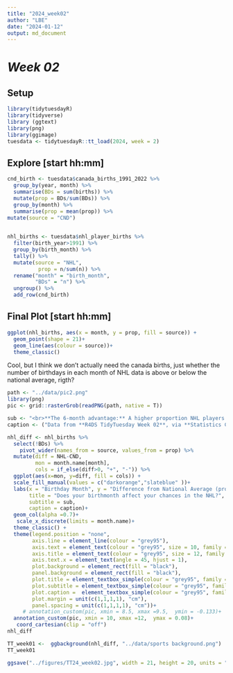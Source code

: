 ```yaml
---
title: "2024_week02"
author: "LBE"
date: "2024-01-12"
output: md_document
---
```


# *Week 02* 

## **Setup**

```r
library(tidytuesdayR)
library(tidyverse)
library (ggtext)
library(png)
library(ggimage)
tuesdata <- tidytuesdayR::tt_load(2024, week = 2)

```

## Explore [start hh:mm]

```r
cnd_birth <- tuesdata$canada_births_1991_2022 %>%  
  group_by(year, month) %>%
  summarise(BDs = sum(births)) %>% 
  mutate(prop = BDs/sum(BDs)) %>%
  group_by(month) %>% 
  summarise(prop = mean(prop)) %>% 
mutate(source = "CND")
  

nhl_births <- tuesdata$nhl_player_births %>% 
  filter(birth_year>1991) %>% 
  group_by(birth_month) %>% 
  tally() %>% 
  mutate(source = "NHL",
          prop = n/sum(n)) %>% 
  rename("month" = "birth_month",
         "BDs" = "n") %>% 
  ungroup() %>% 
  add_row(cnd_birth)

```

## Final Plot [start hh:mm]

```r
ggplot(nhl_births, aes(x = month, y = prop, fill = source)) +
  geom_point(shape = 21)+
  geom_line(aes(colour = source))+
  theme_classic()
```
Cool, but I think we don't actually need the canada births, just whether the number of birthdays in each month of NHL data is above or below the national average, rigth?

```r
path <- "../data/pic2.png"
library(png)
pic <- grid::rasterGrob(readPNG(path, native = T))

sub <- "<br>**The 6-month advantage:** A higher proportion NHL players are <span style = 'color:slateblue;'>**born in the first 5 months**</span> than would be expected based on the national average. Conversely, the <span style = 'color:darkorange;'>**last 5 months of the year**</span> have less player birthdays than what would be expected. June and July birthdays are exactly what you would expect from average birthrates.<br><br><br>"
caption <- ("Data from **R4DS TidyTuesday Week 02**, via **Statistics Canada** and the **NHL**")

nhl_diff <- nhl_births %>%
  select(!BDs) %>%  
    pivot_wider(names_from = source, values_from = prop) %>% 
  mutate(diff = NHL-CND,
         mon = month.name[month],
         cols = if_else(diff>0, "+", "-")) %>% 
  ggplot(aes(x=mon, y=diff, fill = cols)) +
  scale_fill_manual(values = c("darkorange","slateblue" ))+
  labs(x = "Birthday Month", y = "Difference from National Average (prop)",
       title = "Does your birthmonth affect your chances in the NHL?",
       subtitle = sub,
       caption = caption)+
  geom_col(alpha =0.7)+
   scale_x_discrete(limits = month.name)+
  theme_classic() +
  theme(legend.position = "none",
        axis.line = element_line(colour = "grey95"),
        axis.text = element_text(colour = "grey95", size = 10, family = "arial", face = "bold"),
        axis.title = element_text(colour = "grey95", size = 12, family = "arial"),
        axis.text.x = element_text(angle = 45, hjust = 1),
        plot.background = element_rect(fill = "black"),
        panel.background = element_rect(fill = "black"),
        plot.title = element_textbox_simple(colour = "grey95", family = "Courier", face = "bold", color = "darkorange"),
        plot.subtitle = element_textbox_simple(colour = "grey95", family = "Courier"), #enables text wrapping and Markdown (::ggtext),
        plot.caption =  element_textbox_simple(colour = "grey95", family = "Courier", width = 0.25, hjust = 1, valign = 0.4, size =7),
        plot.margin = unit(c(1,1,1,1), "cm"),
        panel.spacing = unit(c(1,1,1,1), "cm"))+
     # annotation_custom(pic, xmin = 8.5, xmax =9.5,  ymin = -0.133)+
  annotation_custom(pic, xmin = 10, xmax =12,  ymax = 0.08)+
   coord_cartesian(clip = "off")
nhl_diff

TT_week01 <-  ggbackground(nhl_diff, "../data/sports background.png")
TT_week01

ggsave("../figures/TT24_week02.jpg", width = 21, height = 20, units = "cm")
```
